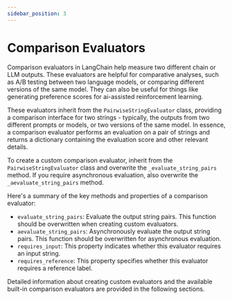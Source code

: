 ```yaml
---
sidebar_position: 3 
---
```

# Comparison Evaluators

Comparison evaluators in LangChain help measure two different chain or LLM outputs. These evaluators are helpful for comparative analyses, such as A/B testing between two language models, or comparing different versions of the same model. They can also be useful for things like generating preference scores for ai-assisted reinforcement learning.

These evaluators inherit from the `PairwiseStringEvaluator` class, providing a comparison interface for two strings - typically, the outputs from two different prompts or models, or two versions of the same model. In essence, a comparison evaluator performs an evaluation on a pair of strings and returns a dictionary containing the evaluation score and other relevant details.

To create a custom comparison evaluator, inherit from the `PairwiseStringEvaluator` class and overwrite the `_evaluate_string_pairs` method. If you require asynchronous evaluation, also overwrite the `_aevaluate_string_pairs` method.

Here's a summary of the key methods and properties of a comparison evaluator:

- `evaluate_string_pairs`: Evaluate the output string pairs. This function should be overwritten when creating custom evaluators.
- `aevaluate_string_pairs`: Asynchronously evaluate the output string pairs. This function should be overwritten for asynchronous evaluation.
- `requires_input`: This property indicates whether this evaluator requires an input string.
- `requires_reference`: This property specifies whether this evaluator requires a reference label.

Detailed information about creating custom evaluators and the available built-in comparison evaluators are provided in the following sections.


<DocCardList />

